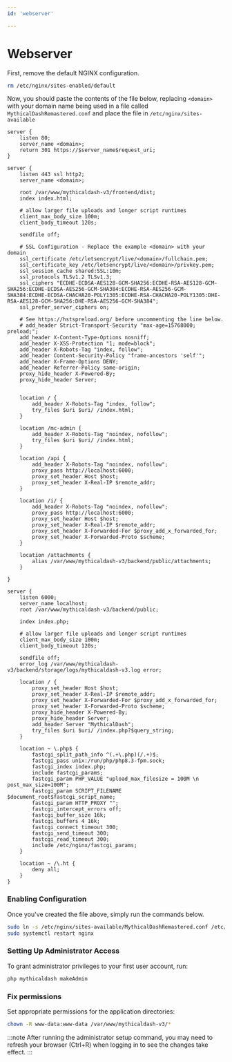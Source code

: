 ```yaml
---
id: 'webserver'

---
```


# Webserver

First, remove the default NGINX configuration.

```bash
rm /etc/nginx/sites-enabled/default
```
Now, you should paste the contents of the file below, replacing ``<domain>`` with your domain name being used in a file called ``MythicalDashRemastered.conf`` and place the file in ``/etc/nginx/sites-available``

```text
server {
    listen 80;
    server_name <domain>;
    return 301 https://$server_name$request_uri;
}

server {
    listen 443 ssl http2;
    server_name <domain>;

    root /var/www/mythicaldash-v3/frontend/dist;
    index index.html;

    # allow larger file uploads and longer script runtimes
    client_max_body_size 100m;
    client_body_timeout 120s;

    sendfile off;

    # SSL Configuration - Replace the example <domain> with your domain
    ssl_certificate /etc/letsencrypt/live/<domain>/fullchain.pem;
    ssl_certificate_key /etc/letsencrypt/live/<domain>/privkey.pem;
    ssl_session_cache shared:SSL:10m;
    ssl_protocols TLSv1.2 TLSv1.3;
    ssl_ciphers "ECDHE-ECDSA-AES128-GCM-SHA256:ECDHE-RSA-AES128-GCM-SHA256:ECDHE-ECDSA-AES256-GCM-SHA384:ECDHE-RSA-AES256-GCM-SHA384:ECDHE-ECDSA-CHACHA20-POLY1305:ECDHE-RSA-CHACHA20-POLY1305:DHE-RSA-AES128-GCM-SHA256:DHE-RSA-AES256-GCM-SHA384";
    ssl_prefer_server_ciphers on;

    # See https://hstspreload.org/ before uncommenting the line below.
    # add_header Strict-Transport-Security "max-age=15768000; preload;";
    add_header X-Content-Type-Options nosniff;
    add_header X-XSS-Protection "1; mode=block";
    add_header X-Robots-Tag "index, follow";
    add_header Content-Security-Policy "frame-ancestors 'self'";
    add_header X-Frame-Options DENY;
    add_header Referrer-Policy same-origin;
    proxy_hide_header X-Powered-By;
    proxy_hide_header Server;


    location / {
        add_header X-Robots-Tag "index, follow";
        try_files $uri $uri/ /index.html;
    }

    location /mc-admin {
        add_header X-Robots-Tag "noindex, nofollow";
        try_files $uri $uri/ /index.html;
    }

    location /api {
        add_header X-Robots-Tag "noindex, nofollow";
        proxy_pass http://localhost:6000;
        proxy_set_header Host $host;
        proxy_set_header X-Real-IP $remote_addr;
    }

	location /i/ {
		add_header X-Robots-Tag "noindex, nofollow";
		proxy_pass http://localhost:6000;
		proxy_set_header Host $host;
		proxy_set_header X-Real-IP $remote_addr;
		proxy_set_header X-Forwarded-For $proxy_add_x_forwarded_for;
		proxy_set_header X-Forwarded-Proto $scheme;
	}

    location /attachments {
        alias /var/www/mythicaldash-v3/backend/public/attachments;
    }

}

server {
    listen 6000;
    server_name localhost;
    root /var/www/mythicaldash-v3/backend/public;

    index index.php;

    # allow larger file uploads and longer script runtimes
    client_max_body_size 100m;
    client_body_timeout 120s;

    sendfile off;
    error_log /var/www/mythicaldash-v3/backend/storage/logs/mythicaldash-v3.log error;

    location / {
        proxy_set_header Host $host;
        proxy_set_header X-Real-IP $remote_addr;
        proxy_set_header X-Forwarded-For $proxy_add_x_forwarded_for;
        proxy_set_header X-Forwarded-Proto $scheme;
        proxy_hide_header X-Powered-By;
        proxy_hide_header Server;
        add_header Server "MythicalDash";
        try_files $uri $uri/ /index.php?$query_string;
    }

    location ~ \.php$ {
        fastcgi_split_path_info ^(.+\.php)(/.+)$;
        fastcgi_pass unix:/run/php/php8.3-fpm.sock;
        fastcgi_index index.php;
        include fastcgi_params;
        fastcgi_param PHP_VALUE "upload_max_filesize = 100M \n post_max_size=100M";
        fastcgi_param SCRIPT_FILENAME $document_root$fastcgi_script_name;
        fastcgi_param HTTP_PROXY "";
        fastcgi_intercept_errors off;
        fastcgi_buffer_size 16k;
        fastcgi_buffers 4 16k;
        fastcgi_connect_timeout 300;
        fastcgi_send_timeout 300;
        fastcgi_read_timeout 300;
        include /etc/nginx/fastcgi_params;
    }

    location ~ /\.ht {
        deny all;
    }
}
```
### Enabling Configuration

Once you've created the file above, simply run the commands below.

```bash
sudo ln -s /etc/nginx/sites-available/MythicalDashRemastered.conf /etc/nginx/sites-enabled/MythicalDashRemastered.conf
sudo systemctl restart nginx
```

### Setting Up Administrator Access
To grant administrator privileges to your first user account, run:
```php
php mythicaldash makeAdmin
```

### Fix permissions 

Set appropriate permissions for the application directories:
```bash
chown -R www-data:www-data /var/www/mythicaldash-v3/*
```


:::note
After running the administrator setup command, you may need to refresh your browser (Ctrl+R) when logging in to see the changes take effect.
:::